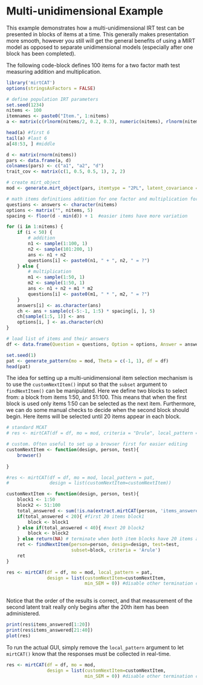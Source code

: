 Multi-unidimensional Example
======================================

This example demonstrates how a multi-unidimensional IRT test can be presented in blocks of items
at a time. This generally makes presentation more smooth, however you still will get the general 
benefits of using a MIRT model as opposed to separate unidimensional models (especially after 
one block has been completed). 

The following code-block defines 100 items for a two factor math test measuring 
addition and multiplication.

```r
library('mirtCAT')
options(stringsAsFactors = FALSE)

# define population IRT parameters
set.seed(1234)
nitems <- 100
itemnames <- paste0("Item.", 1:nitems)
a <- matrix(c(rlnorm(nitems/2, 0.2, 0.3), numeric(nitems), rlnorm(nitems/2, 0.2, 0.3)), nitems)

head(a) #first 6
tail(a) #last 6 
a[48:53, ] #middle

d <- matrix(rnorm(nitems))
pars <- data.frame(a, d)
colnames(pars) <- c("a1", "a2", "d")
trait_cov <- matrix(c(1, 0.5, 0.5, 1), 2, 2)

# create mirt_object
mod <- generate.mirt_object(pars, itemtype = "2PL", latent_covariance = trait_cov)

# math items definitions addition for one factor and multiplication for the other
questions <- answers <- character(nitems)
options <- matrix("", nitems, 5)
spacing <- floor(d - min(d)) + 1  #easier items have more variation

for (i in 1:nitems) {
    if (i < 50) {
        # addition
        n1 <- sample(1:100, 1)
        n2 <- sample(101:200, 1)
        ans <- n1 + n2
        questions[i] <- paste0(n1, " + ", n2, " = ?")
    } else {
        # multiplication
        m1 <- sample(1:50, 1)
        m2 <- sample(1:50, 1)
        ans <- n1 + n2 + m1 * m2
        questions[i] <- paste0(m1, " * ", m2, " = ?")
    }
    answers[i] <- as.character(ans)
    ch <- ans + sample(c(-5:-1, 1:5) * spacing[i, ], 5)
    ch[sample(1:5, 1)] <- ans
    options[i, ] <- as.character(ch)
}

# load list of items and their answers
df <- data.frame(Question = questions, Option = options, Answer = answers, Type = "radio")

set.seed(1)
pat <- generate_pattern(mo = mod, Theta = c(-1, 1), df = df)
head(pat)
```

The idea for setting up a multi-unidimensional item selection mechanism is to use the `customNextItem()`
input so that the `subset` argument to `findNextItem()` can be manipulated. Here we define two blocks to select
from: a block from items 1:50, and 51:100. This means that when the first block is used only items 1:50 can
be selected as the next item. Furthermore, we can do some manual checks to decide when the second block
should begin. Here items will be selected until 20 items appear in each block.

```r
# standard MCAT
# res <- mirtCAT(df = df, mo = mod, criteria = "Drule", local_pattern = pat)

# custom. Often useful to set up a browser first for easier editing
customNextItem <- function(design, person, test){
    browser()
    
}

#res <- mirtCAT(df = df, mo = mod, local_pattern = pat,
#               design = list(customNextItem=customNextItem))

customNextItem <- function(design, person, test){
    block1 <- 1:50
    block2 <- 51:100
    total_answered <- sum(!is.na(extract.mirtCAT(person, 'items_answered')))
    if(total_answered < 20){ #first 20 items block1
        block <- block1
    } else if(total_answered < 40){ #next 20 block2
        block <- block2
    } else return(NA) # terminate when both item blocks have 20 items answered
    ret <- findNextItem(person=person, design=design, test=test, 
                        subset=block, criteria = 'Arule')
    ret
}

res <- mirtCAT(df = df, mo = mod, local_pattern = pat,
               design = list(customNextItem=customNextItem,
                             min_SEM = 0)) #disable other termination criteria
                             
```


Notice that the order of the results is correct, and that measurement of the second latent trait
really only begins after the 20th item has been administered.

```r
print(res$items_answered[1:20])
print(res$items_answered[21:40])
plot(res)
```

To run the actual GUI, simply remove the `local_pattern` argument to let `mirtCAT()` know that the responses
must be collected in real-time.

```r
res <- mirtCAT(df = df, mo = mod, 
               design = list(customNextItem=customNextItem,
                             min_SEM = 0)) #disable other termination criteria
```

